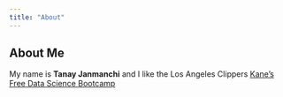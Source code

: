 ```yaml
---
title: "About"
---
```


## About Me
My name is **Tanay Janmanchi** and I like the Los Angeles Clippers
[Kane's Free Data Science Bootcamp](https://bootcamp.davidkane.info)
